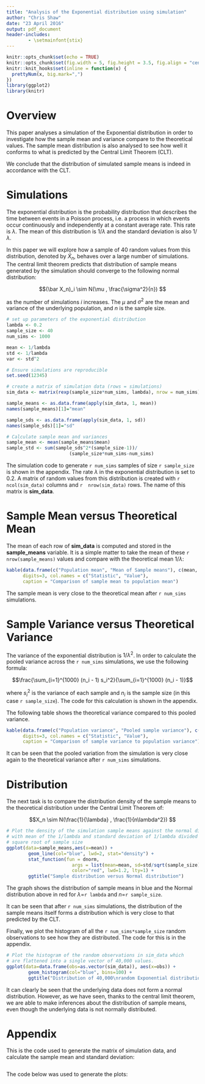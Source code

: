 ```yaml
---
title: "Analysis of the Exponential distribution using simulation"
author: "Chris Shaw"
date: "23 April 2016"
output: pdf_document
header-includes:
        - \setmainfont{stix}
---
```


```r
knitr::opts_chunk$set(echo = TRUE)
knitr::opts_chunk$set(fig.width = 5, fig.height = 3.5, fig.align = "center")
knitr::knit_hooks$set(inline = function(x) {
  prettyNum(x, big.mark=",")
})
library(ggplot2)
library(knitr)
```

# Overview

This paper analyses a simulation of the Exponential distribution in order to investigate how the sample mean and variance compare to the theoretical values.  The sample mean distribution is also analysed to see how well it conforms to what is predicted  by the Central Limit Theorem (CLT).

We conclude that the distribution of simulated sample means is indeed in accordance with the CLT.

# Simulations

The exponential distribution is the probability distribution that describes the time between events in a Poisson process, i.e. a process in which events occur continuously and independently at a constant average rate.  This rate is $\lambda$.  The mean of this distribution is $1/\lambda$ and the standard deviation is also $1/\lambda$.

In this paper we will explore how a sample of 40 random values from this distribution, denoted by $\bar X_n$, behaves over a large number of simulations.  The central limit theorem predicts that distribution of sample means generated by the simulation should converge to the following normal distribution:
 
$$(\bar X_n)_i \sim N(\mu , \frac{\sigma^2}{n}) $$

as the number of simulations $i$ increases. The $\mu$ and $\sigma^2$ are the mean and variance of the underlying population, and $n$ is the sample size.

```r
# set up parameters of the exponential distribution
lambda <- 0.2
sample_size <- 40
num_sims <- 1000

mean <- 1/lambda
std <- 1/lambda
var <- std^2

# Ensure simulations are reproducible
set.seed(12345)

# create a matrix of simulation data (rows = simulations)
sim_data <- matrix(rexp(sample_size*num_sims, lambda), nrow = num_sims)

sample_means <- as.data.frame(apply(sim_data, 1, mean))
names(sample_means)[1]="mean"

sample_sds <- as.data.frame(apply(sim_data, 1, sd))
names(sample_sds)[1]="sd"

# Calculate sample mean and variances 
sample_mean <- mean(sample_means$mean)
sample_std <- sum(sample_sds^2*(sample_size-1))/
                       (sample_size*num_sims-num_sims)
```

The simulation code to generate `r num_sims` samples of size `r sample_size` is shown in the appendix. The rate $\lambda$ in the exponential distribution is set to 0.2. A matrix of random values from this distribution is created with `r ncol(sim_data)` columns and `r 
nrow(sim_data)` rows.  The name of this matrix is  **sim_data**.

# Sample Mean versus Theoretical Mean

The mean of each row of **sim_data** is computed and stored in the **sample_means** variable.  It is a simple matter to take the mean of these `r nrow(sample_means)` values and compare with the theoretical mean $1/\lambda$:

```r
kable(data.frame(c("Population mean", "Mean of Sample means"), c(mean, sample_mean)),
      digits=3, col.names = c("Statistic", "Value"),
      caption = "Comparison of sample mean to population mean")
```

The sample mean is very close to the theoretical mean after `r num_sims` simulations.

# Sample Variance versus Theoretical Variance

The variance of the exponential distribution is $1/\lambda^2$.  In order to calculate the pooled variance across the `r num_sims` simulations, we use the following formula:

$$\frac{\sum_{i=1}^{1000} (n_i - 1) s_i^2}{\sum_{i=1}^{1000} (n_i - 1)}$$

where $s_i^2$ is the variance of each sample and $n_i$ is the sample size (in this case `r sample_size`).  The code for this calculation is shown in the appendix.

The following table shows the theoretical variance compared to this pooled variance.
```r
kable(data.frame(c("Population variance", "Pooled sample variance"), c(var, sample_std)),
      digits=3, col.names = c("Statistic", "Value"),
      caption = "Comparison of sample variance to population variance")
```

It can be seen that the pooled variation from the simulation is very close again to the theoretical variance after `r num_sims` simulations.

# Distribution

The next task is to compare the distribution density of the sample means to the theoretical distribution under the Central Limit Theorem of:

$$X_n \sim N(\frac{1}{\lambda} , \frac{1}{n\lambda^2}) $$

```r
# Plot the density of the simulation sample means against the normal distribution
# with mean of the 1/lambda and standard deviation of 1/lambda divided by 
# square root of sample size
ggplot(data=sample_means,aes(x=mean)) +
        geom_line(col="blue", lwd=2, stat="density") +
        stat_function(fun = dnorm, 
                        args = list(mean=mean, sd=std/sqrt(sample_size)), 
                        color="red", lwd=1.2, lty=1) +
        ggtitle("Sample distribution versus Normal distribution")
```

The graph shows the distribution of sample means in blue and the Normal distribution above in red for $\lambda$=`r lambda` and $n$=`r sample_size`.

It can be seen that after `r num_sims` simulations, the distribution of the sample means itself forms a distribution which is very close to that predicted by the CLT.

Finally, we plot the histogram of all the `r num_sims*sample_size` random observations to see how they are distributed.  The code for this is in the appendix.
```r
# Plot the histogram of the random observations in sim_data which
# are flattened into a single vector of 40,000 values.
ggplot(data=data.frame(obs=as.vector(sim_data)), aes(x=obs)) +
        geom_histogram(col="blue", bins=100) +
        ggtitle("Distribution of 40,000\nrandom Exponential distribution samples")
```
It can clearly be seen that the underlying data does not form a normal distribution.  However, as we have seen, thanks to the central limit theorem, we are able to make inferences about the distribution of sample means, even though the underlying data is not normally distributed.


\clearpage
\appendix
\pagenumbering{roman}

# Appendix

This is the code used to generate the matrix of simulation data, and calculate the sample mean and standard deviation:

```r
```

The code below was used to generate the plots:

```r
```

```r
```

